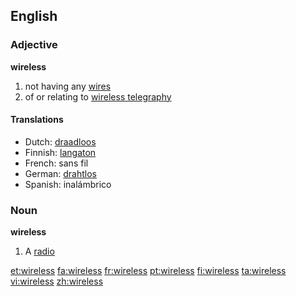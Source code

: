 ==English==
===Adjective===
'''wireless'''
#not having any [[wire]]s
#of or relating to [[wireless telegraphy]]

====Translations====
*Dutch: [[draadloos]]
*Finnish: [[langaton]]
*French: sans fil
*German: [[drahtlos]]
*Spanish: inalámbrico

===Noun===
{{wikipedia}}
'''wireless'''
# A [[radio]]

[[et:wireless]]
[[fa:wireless]]
[[fr:wireless]]
[[pt:wireless]]
[[fi:wireless]]
[[ta:wireless]]
[[vi:wireless]]
[[zh:wireless]]